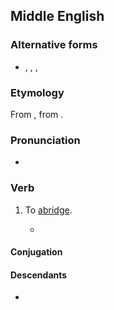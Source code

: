 ==Middle English==

===Alternative forms===
* {{l|enm|abregen}}, {{l|enm|abriggen}}, {{l|enm|abrigen}}, {{l|enm|obriggen}}

===Etymology===
From {{bor|enm|fro|abreger}}, from {{der|enm|la|abbreviō}}.

===Pronunciation===
* {{IPA|lang=enm|/aˈbrɛdʒən/|/aˈbridʒən/}}

===Verb===
{{head|enm|verb}}

# To [[abridge]].
#* {{rfdate|enm|more bibliographic particulars needed}} {{quote-book|lang=enm|nodate=yes|year=| passage=Al mowe they yet tho dayes wel '''abregge'''|author={{w|Chaucer}}|title=The Knight's Tale}}

====Conjugation====
{{enm-conj|type=weak|stem=abregg}}

====Descendants====
* {{desc|en|abridge}}